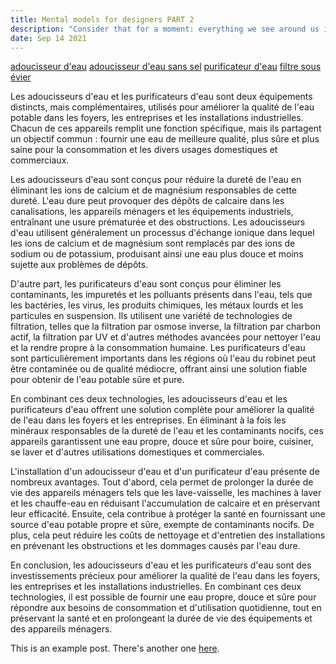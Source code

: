```yaml
---
title: Mental models for designers PART 2
description: "Consider that for a moment: everything we see around us is assumed to have had a cause and is contingent upon."
date: Sep 14 2021
---
```


[adoucisseur d'eau](https://www.ecocrystal.fr)
[adoucisseur d'eau sans sel](https://www.ecocrystal.fr/adoucisseur-eau/)
[purificateur d'eau](https://www.ecocrystal.fr/purificateur-eau/)
[filtre sous évier](https://www.ecocrystal.fr/boutique/purificateur-eau/purificateur-eau-dynamiseur/)


Les adoucisseurs d'eau et les purificateurs d'eau sont deux équipements distincts, mais complémentaires, utilisés pour améliorer la qualité de l'eau potable dans les foyers, les entreprises et les installations industrielles. Chacun de ces appareils remplit une fonction spécifique, mais ils partagent un objectif commun : fournir une eau de meilleure qualité, plus sûre et plus saine pour la consommation et les divers usages domestiques et commerciaux.

Les adoucisseurs d'eau sont conçus pour réduire la dureté de l'eau en éliminant les ions de calcium et de magnésium responsables de cette dureté. L'eau dure peut provoquer des dépôts de calcaire dans les canalisations, les appareils ménagers et les équipements industriels, entraînant une usure prématurée et des obstructions. Les adoucisseurs d'eau utilisent généralement un processus d'échange ionique dans lequel les ions de calcium et de magnésium sont remplacés par des ions de sodium ou de potassium, produisant ainsi une eau plus douce et moins sujette aux problèmes de dépôts.

D'autre part, les purificateurs d'eau sont conçus pour éliminer les contaminants, les impuretés et les polluants présents dans l'eau, tels que les bactéries, les virus, les produits chimiques, les métaux lourds et les particules en suspension. Ils utilisent une variété de technologies de filtration, telles que la filtration par osmose inverse, la filtration par charbon actif, la filtration par UV et d'autres méthodes avancées pour nettoyer l'eau et la rendre propre à la consommation humaine. Les purificateurs d'eau sont particulièrement importants dans les régions où l'eau du robinet peut être contaminée ou de qualité médiocre, offrant ainsi une solution fiable pour obtenir de l'eau potable sûre et pure.

En combinant ces deux technologies, les adoucisseurs d'eau et les purificateurs d'eau offrent une solution complète pour améliorer la qualité de l'eau dans les foyers et les entreprises. En éliminant à la fois les minéraux responsables de la dureté de l'eau et les contaminants nocifs, ces appareils garantissent une eau propre, douce et sûre pour boire, cuisiner, se laver et d'autres utilisations domestiques et commerciales.

L'installation d'un adoucisseur d'eau et d'un purificateur d'eau présente de nombreux avantages. Tout d'abord, cela permet de prolonger la durée de vie des appareils ménagers tels que les lave-vaisselle, les machines à laver et les chauffe-eau en réduisant l'accumulation de calcaire et en préservant leur efficacité. Ensuite, cela contribue à protéger la santé en fournissant une source d'eau potable propre et sûre, exempte de contaminants nocifs. De plus, cela peut réduire les coûts de nettoyage et d'entretien des installations en prévenant les obstructions et les dommages causés par l'eau dure.

En conclusion, les adoucisseurs d'eau et les purificateurs d'eau sont des investissements précieux pour améliorer la qualité de l'eau dans les foyers, les entreprises et les installations industrielles. En combinant ces deux technologies, il est possible de fournir une eau propre, douce et sûre pour répondre aux besoins de consommation et d'utilisation quotidienne, tout en préservant la santé et en prolongeant la durée de vie des équipements et des appareils ménagers.

This is an example post. There's another one [here](/posts/example-post).
